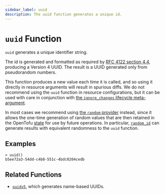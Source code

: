```yaml
---
sidebar_label: uuid
description: The uuid function generates a unique id.
---
```


# `uuid` Function

`uuid` generates a unique identifier string.

The id is generated and formatted as required by
[RFC 4122 section 4.4](https://tools.ietf.org/html/rfc4122#section-4.4),
producing a Version 4 UUID. The result is a UUID generated only from
pseudorandom numbers.

This function produces a new value each time it is called, and so using it
directly in resource arguments will result in spurious diffs. We do not
recommend using the `uuid` function in resource configurations, but it can
be used with care in conjunction with
[the `ignore_changes` lifecycle meta-argument](../../language/resources/behavior.mdx#ignore_changes).

In most cases we recommend using [the `random` provider](https://registry.terraform.io/providers/hashicorp/random/latest/docs)
instead, since it allows the one-time generation of random values that are
then retained in the OpenTofu [state](../../language/state/index.mdx) for use by
future operations. In particular,
[`random_id`](https://registry.terraform.io/providers/hashicorp/random/latest/docs/resources/id) can generate results with
equivalent randomness to the `uuid` function.

## Examples

```
> uuid()
b5ee72a3-54dd-c4b8-551c-4bdc0204cedb
```

## Related Functions

* [`uuidv5`](../../language/functions/uuidv5.mdx), which generates name-based UUIDs.
